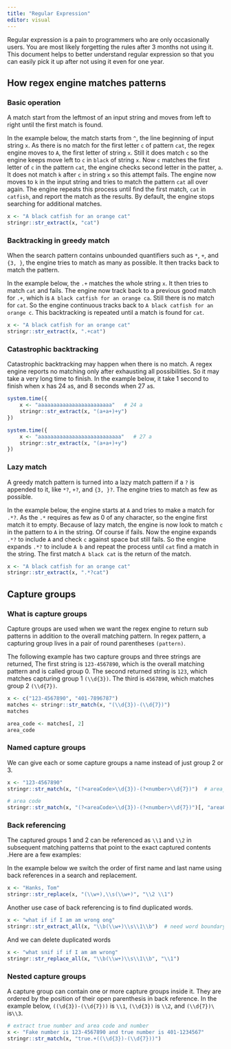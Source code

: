 ```yaml
---
title: "Regular Expression"
editor: visual
---
```


Regular expression is a pain to programmers who are only occasionally users. You are most likely forgetting the rules after 3 months not using it. This document helps to better understand regular expression so that you can easily pick it up after not using it even for one year.

## How regex engine matches patterns

### Basic operation

A match start from the leftmost of an input string and moves from left to right until the first match is found.

In the example below, the match starts from `^`, the line beginning of input string `x`. As there is no match for the first letter `c` of pattern `cat`, the regex engine moves to `A`, the first letter of string `x`. Still it does match `c` so the engine keeps move left to `c` in `black` of string `x`. Now `c` matches the first letter of `c` in the pattern `cat`, the engine checks second letter in the patter, `a`. It does not match `k` after `c` in string `x` so this attempt fails. The engine now moves to `k` in the input string and tries to match the pattern `cat` all over again. The engine repeats this process until find the first match, `cat` in `catfish`, and report the match as the results. By default, the engine stops searching for additional matches.

```r
x <- "A black catfish for an orange cat"
stringr::str_extract(x, "cat")
```

### Backtracking in greedy match

When the search pattern contains unbounded quantifiers such as `*`, `+`, and `{3, }`, the engine tries to match as many as possible. It then tracks back to match the pattern.

In the example below, the `.+` matches the whole string `x`. It then tries to match `cat` and fails. The engine now track back to a previous good match for `.+`, which is `A black catfish for an orange ca`. Still there is no match for `cat`. So the engine continuous tracks back to `A black catfish for an orange c`. This backtracking is repeated until a match is found for `cat`.

```r
x <- "A black catfish for an orange cat"
stringr::str_extract(x, ".+cat")
```

### Catastrophic backtracking

Catastrophic backtracking may happen when there is no match. A regex engine reports no matching only after exhausting all possibilities. So it may take a very long time to finish. In the example below, it take 1 second to finish when x has 24 `a`s, and 8 seconds when 27 `a`s.

```r
system.time({
    x <- "aaaaaaaaaaaaaaaaaaaaaaaa"   # 24 a
    stringr::str_extract(x, "(a+a+)+y")
})

system.time({
    x <- "aaaaaaaaaaaaaaaaaaaaaaaaaaa"   # 27 a
    stringr::str_extract(x, "(a+a+)+y")
})
```

### Lazy match

A greedy match pattern is turned into a lazy match pattern if a `?` is appended to it, like `*?`, `+?`, and `{3, }?`. The engine tries to match as few as possible.

In the example below, the engine starts at `A` and tries to make a match for `.*?`. As the `.*` requires as few as 0 of any character, so the engine first match it to empty. Because of lazy match, the engine is now look to match `c` in the pattern to `A` in the string. Of course if fails. Now the engine expands `.*?` to include `A` and check `c` against space but still fails. So the engine expands `.*?` to include `A b` and repeat the process until `cat` find a match in the string. The first match `A black cat` is the return of the match.

```r
x <- "A black catfish for an orange cat"
stringr::str_extract(x, ".*?cat")
```

## Capture groups

### What is capture groups

Capture groups are used when we want the regex engine to return sub patterns in addition to the overall matching pattern. In regex pattern, a capturing group lives in a pair of round parentheses `(pattern)`.

The following example has two capture groups and three strings are returned, The first string is `123-4567890`, which is the overall matching pattern and is called group 0. The second returned string is `123`, which matches capturing group 1 `(\\d{3})`. The third is `4567890`, which matches group 2 `(\\d{7})`.

```r
x <- c("123-4567890", "401-7896787")
matches <- stringr::str_match(x, "(\\d{3})-(\\d{7})")
matches
```

```r
area_code <- matches[, 2]
area_code
```

### Named capture groups

We can give each or some capture groups a name instead of just group 2 or 3.

```r
x <- "123-4567890"
stringr::str_match(x, "(?<areaCode>\\d{3})-(?<number>\\d{7})")  # area_code not supported
```

```r
# area code
stringr::str_match(x, "(?<areaCode>\\d{3})-(?<number>\\d{7})")[, "areaCode"]
```

### Back referencing

The captured groups 1 and 2 can be referenced as `\\1` and `\\2` in subsequent matching patterns that point to the exact captured contents .Here are a few examples:

In the example below we switch the order of first name and last name using back references in a search and replacement.

```r
x <- "Hanks, Tom"
stringr::str_replace(x, "(\\w+),\\s(\\w+)", "\\2 \\1")
```

Another use case of back referencing is to find duplicated words.

```r
x <- "what if if I am am wrong ong"
stringr::str_extract_all(x, "\\b(\\w+)\\s\\1\\b")  # need word boundary 
```

And we can delete duplicated words

```r
x <- "what snif if if I am am wrong"
stringr::str_replace_all(x, "\\b(\\w+)\\s\\1\\b", "\\1")
```

### Nested capture groups

A capture group can contain one or more capture groups inside it. They are ordered by the position of their open parenthesis in back reference. In the example below, `((\d{3})-(\\d{7}))` is `\\1`, `(\\d{3})` is `\\2`, and `(\\d{7})\` is`\\3`.

```r
# extract true number and area code and number
x <- "Fake number is 123-4567890 and true number is 401-1234567"
stringr::str_match(x, "true.+((\\d{3})-(\\d{7}))")
```
